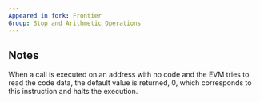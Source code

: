 ```yaml
---
Appeared in fork: Frontier
Group: Stop and Arithmetic Operations
---
```


## Notes

When a call is executed on an address with no code and the EVM tries to read the code data, the default value is returned, 0, which corresponds to this instruction and halts the execution.

